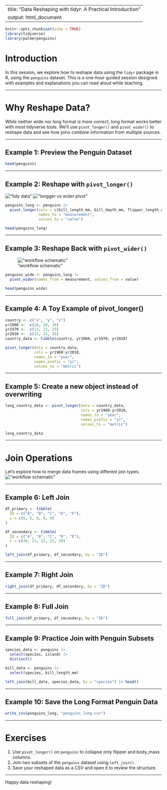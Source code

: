 
---
title: "Data Reshaping with tidyr: A Practical Introduction"
output: html_document
---

```r
knitr::opts_chunk$set(echo = TRUE)
library(tidyverse)
library(palmerpenguins)
```

# Introduction

In this session, we explore how to reshape data using the `tidyr` package in R, using the `penguins` dataset. This is a one-hour guided session designed with examples and explanations you can read aloud while teaching.

---

# Why Reshape Data?

While neither wide nor long format is *more correct*, long format works better with most tidyverse tools. We'll use `pivot_longer()` and `pivot_wider()` to reshape data and see how joins combine information from multiple sources.

---

## Example 1: Preview the Penguin Dataset

```r
head(penguins)
```

---

## Example 2: Reshape with `pivot_longer()`
!["tidy data"](../images/tidy-1.png)
!["longger vs wider pivot"](../images/tidyr_pivot.png)

```r
penguins_long <- penguins |> 
  pivot_longer(cols = c(bill_length_mm, bill_depth_mm, flipper_length_mm, body_mass_g),
               names_to = "measurement",
               values_to = "value")

head(penguins_long)
```

---

## Example 3: Reshape Back with `pivot_wider()`
!["workflow schematic"](../images/tidyr_pivot.png)

```r
penguins_wide <- penguins_long |> 
  pivot_wider(names_from = measurement, values_from = value)

head(penguins_wide)
```

---

## Example 4: A Toy Example of pivot_longer()

```r
country <- c("x", "y", "z")
yr1960 <-  c(10, 20, 30)
yr1970 <-  c(13, 23, 33)
yr2010 <-  c(15, 25, 35)
country_data <- tibble(country, yr1960, yr1970, yr2010)

pivot_longer(data = country_data,
             cols = yr1960:yr2010,
             names_to = "year",
             names_prefix = "yr",
             values_to = "metric")
```

---

## Example 5: Create a new object instead of overwriting

```r
long_country_data <- pivot_longer(data = country_data,
                                  cols = yr1960:yr2010,
                                  names_to = "year",
                                  names_prefix = "yr",
                                  values_to = "metric")

long_country_data
```

---

# Join Operations

Let’s explore how to merge data frames using different join types.
!["workflow schematic"](../images/join-diagrams.png)

---

## Example 6: Left Join

```r
df_primary <- tibble(
  ID = c("A", "B", "C", "D", "F"),
  y = c(5, 5, 8, 0, 9)
)

df_secondary <- tibble(
  ID = c("A", "B", "C", "D", "E"),
  z = c(30, 21, 22, 25, 29)
)

left_join(df_primary, df_secondary, by = "ID")
```

---

## Example 7: Right Join

```r
right_join(df_primary, df_secondary, by = "ID")
```

---

## Example 8: Full Join

```r
full_join(df_primary, df_secondary, by = "ID")
```

---

## Example 9: Practice Join with Penguin Subsets

```r
species_data <- penguins |> 
  select(species, island) |> 
  distinct()

bill_data <- penguins |> 
  select(species, bill_length_mm)

left_join(bill_data, species_data, by = "species") |> head()
```

---

## Example 10: Save the Long Format Penguin Data

```r
write_csv(penguins_long, "penguins_long.csv")
```

---

# Exercises

1. Use `pivot_longer()` on `penguins` to collapse only flipper and body_mass columns.
2. Join two subsets of the `penguins` dataset using `left_join()`.
3. Save your reshaped data as a CSV and open it to review the structure.

---

Happy data reshaping!

